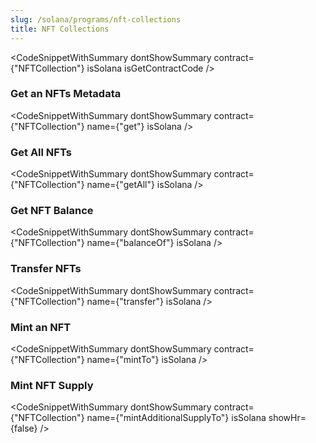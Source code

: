```yaml
---
slug: /solana/programs/nft-collections
title: NFT Collections
---
```



<CodeSnippetWithSummary
  dontShowSummary
  contract={"NFTCollection"}
  isSolana
  isGetContractCode
/>

### Get an NFTs Metadata

<CodeSnippetWithSummary
  dontShowSummary
  contract={"NFTCollection"}
  name={"get"}
  isSolana
/>

### Get All NFTs

<CodeSnippetWithSummary
  dontShowSummary
  contract={"NFTCollection"}
  name={"getAll"}
  isSolana
/>

### Get NFT Balance

<CodeSnippetWithSummary
  dontShowSummary
  contract={"NFTCollection"}
  name={"balanceOf"}
  isSolana
/>

### Transfer NFTs

<CodeSnippetWithSummary
  dontShowSummary
  contract={"NFTCollection"}
  name={"transfer"}
  isSolana
/>

### Mint an NFT

<CodeSnippetWithSummary
  dontShowSummary
  contract={"NFTCollection"}
  name={"mintTo"}
  isSolana
/>

### Mint NFT Supply

<CodeSnippetWithSummary
  dontShowSummary
  contract={"NFTCollection"}
  name={"mintAdditionalSupplyTo"}
  isSolana
  showHr={false}
/>
